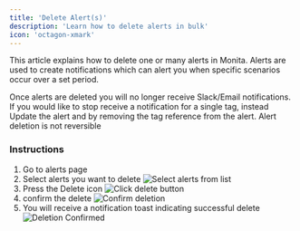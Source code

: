 ```yaml
---
title: 'Delete Alert(s)'
description: 'Learn how to delete alerts in bulk'
icon: 'octagon-xmark'
---
```

This article explains how to delete one or many alerts in Monita. Alerts are used to create notifications which can alert you when specific scenarios occur over a set period. 

<Note>Once alerts are deleted you will no longer receive Slack/Email notifications. If you would like to stop receive a notification for a single tag, instead Update the alert and by removing the tag reference from the alert.</Note>
<Warning>Alert deletion is not reversible</Warning>

### Instructions
1. Go to alerts page
2. Select alerts you want to delete
![Select alerts from list](/images/alerting/alert-selection.png)
3. Press the Delete icon 
![Click delete button](/images/alerting/bulk-delete-icon.png)
4. confirm the delete
![Confirm deletion](/images/alerting/deletion-confirmation-modal.png)
5. You will receive a notification toast indicating successful delete 
![Deletion Confirmed](/images/alerting/deletion-confirmation-message.png)